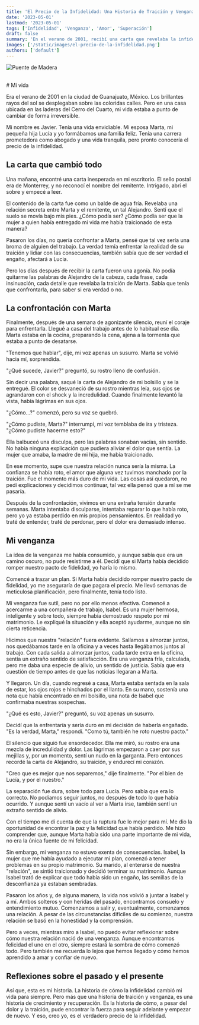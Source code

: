 ```yaml
---
title: 'El Precio de la Infidelidad: Una Historia de Traición y Venganza'
date: '2023-05-01'
lastmod: '2023-05-01'
tags: ['Infidelidad', 'Venganza', 'Amor', 'Superación']
draft: false
summary: 'En el verano de 2001, recibí una carta que revelaba la infidelidad de mi esposa y decidí vengarme.'
images: ['/static/images/el-precio-de-la-infidelidad.png']
authors: ['default']
---
```


![Puente de Madera](/static/images/el-precio-de-la-infidelidad.png)

<br /># Mi vida

Era el verano de 2001 en la ciudad de Guanajuato, México. Los brillantes rayos del sol se desplegaban sobre las coloridas calles. Pero en una casa ubicada en las laderas del Cerro del Cuarto, mi vida estaba a punto de cambiar de forma irreversible.

Mi nombre es Javier. Tenía una vida envidiable. Mi esposa Marta, mi pequeña hija Lucía y yo formábamos una familia feliz. Tenía una carrera prometedora como abogado y una vida tranquila, pero pronto conocería el precio de la infidelidad.

## La carta que cambió todo

Una mañana, encontré una carta inesperada en mi escritorio. El sello postal era de Monterrey, y no reconocí el nombre del remitente. Intrigado, abrí el sobre y empecé a leer.

El contenido de la carta fue como un balde de agua fría. Revelaba una relación secreta entre Marta y el remitente, un tal Alejandro. Sentí que el suelo se movía bajo mis pies. ¿Cómo podía ser? ¿Cómo podía ser que la mujer a quien había entregado mi vida me había traicionado de esta manera?

Pasaron los días, no quería confrontar a Marta, pensé que tal vez sería una broma de alguien del trabajo. La verdad temía enfrentar la realidad de su traición y lidiar con las consecuencias, también sabía que de ser verdad el engaño, afectará a Lucia.

Pero los días después de recibir la carta fueron una agonía. No podía quitarme las palabras de Alejandro de la cabeza, cada frase, cada insinuación, cada detalle que revelaba la traición de Marta. Sabía que tenía que confrontarla, para saber si era verdad o no.

## La confrontación con Marta

Finalmente, después de una semana de agonizante silencio, reuní el coraje para enfrentarla. Llegué a casa del trabajo antes de lo habitual ese día. Marta estaba en la cocina, preparando la cena, ajena a la tormenta que estaba a punto de desatarse.

"Tenemos que hablar", dije, mi voz apenas un susurro. Marta se volvió hacia mí, sorprendida.

"¿Qué sucede, Javier?" preguntó, su rostro lleno de confusión.

Sin decir una palabra, saqué la carta de Alejandro de mi bolsillo y se la entregué. El color se desvaneció de su rostro mientras leía, sus ojos se agrandaron con el shock y la incredulidad. Cuando finalmente levantó la vista, había lágrimas en sus ojos.

"¿Cómo...?" comenzó, pero su voz se quebró.

"¿Cómo pudiste, Marta?" interrumpí, mi voz temblaba de ira y tristeza. "¿Cómo pudiste hacerme esto?"

Ella balbuceó una disculpa, pero las palabras sonaban vacías, sin sentido. No había ninguna explicación que pudiera aliviar el dolor que sentía. La mujer que amaba, la madre de mi hija, me había traicionado.

En ese momento, supe que nuestra relación nunca sería la misma. La confianza se había roto, el amor que alguna vez tuvimos manchado por la traición. Fue el momento más duro de mi vida. Las cosas así quedaron, no pedí explicaciones y decidimos continuar, tal vez ella pensó que a mí se me pasaría.

Después de la confrontación, vivimos en una extraña tensión durante semanas. Marta intentaba disculparse, intentaba reparar lo que había roto, pero yo ya estaba perdido en mis propios pensamientos. En realidad yo traté de entender, traté de perdonar, pero el dolor era demasiado intenso.

## Mi venganza

La idea de la venganza me había consumido, y aunque sabía que era un camino oscuro, no pude resistirme a él. Decidí que si Marta había decidido romper nuestro pacto de fidelidad, yo haría lo mismo.

Comencé a trazar un plan. Si Marta había decidido romper nuestro pacto de fidelidad, yo me aseguraría de que pagara el precio. Me llevó semanas de meticulosa planificación, pero finalmente, tenía todo listo.

Mi venganza fue sutil, pero no por ello menos efectiva. Comencé a acercarme a una compañera de trabajo, Isabel. Es una mujer hermosa, inteligente y sobre todo, siempre había demostrado respeto por mi matrimonio. Le expliqué la situación y ella aceptó ayudarme, aunque no sin cierta reticencia.

Hicimos que nuestra "relación" fuera evidente. Salíamos a almorzar juntos, nos quedábamos tarde en la oficina y a veces hasta llegábamos juntos al trabajo. Con cada salida a almorzar juntos, cada tarde extra en la oficina, sentía un extraño sentido de satisfacción. Era una venganza fría, calculada, pero me daba una especie de alivio, un sentido de justicia. Sabía que era cuestión de tiempo antes de que las noticias llegaran a Marta.

Y llegaron. Un día, cuando regresé a casa, Marta estaba sentada en la sala de estar, los ojos rojos e hinchados por el llanto. En su mano, sostenía una nota que había encontrado en mi bolsillo, una nota de Isabel que confirmaba nuestras sospechas.

"¿Qué es esto, Javier?" preguntó, su voz apenas un susurro.

Decidí que la enfrentaría y sería duro en mi decisión de haberla engañado. "Es la verdad, Marta," respondí. "Como tú, también he roto nuestro pacto."

El silencio que siguió fue ensordecedor. Ella me miró, su rostro era una mezcla de incredulidad y dolor. Las lágrimas empezaron a caer por sus mejillas y, por un momento, sentí un nudo en la garganta. Pero entonces recordé la carta de Alejandro, su traición, y endurecí mi corazón.

"Creo que es mejor que nos separemos," dije finalmente. "Por el bien de Lucía, y por el nuestro."

La separación fue dura, sobre todo para Lucía. Pero sabía que era lo correcto. No podíamos seguir juntos, no después de todo lo que había ocurrido. Y aunque sentí un vacío al ver a Marta irse, también sentí un extraño sentido de alivio.

Con el tiempo me di cuenta de que la ruptura fue lo mejor para mí. Me dio la oportunidad de encontrar la paz y la felicidad que había perdido. Me hizo comprender que, aunque Marta había sido una parte importante de mi vida, no era la única fuente de mi felicidad.

Sin embargo, mi venganza no estuvo exenta de consecuencias. Isabel, la mujer que me había ayudado a ejecutar mi plan, comenzó a tener problemas en su propio matrimonio. Su marido, al enterarse de nuestra "relación", se sintió traicionado y decidió terminar su matrimonio. Aunque Isabel trató de explicar que todo había sido un engaño, las semillas de la desconfianza ya estaban sembradas.

Pasaron los años y, de alguna manera, la vida nos volvió a juntar a Isabel y a mí. Ambos solteros y con heridas del pasado, encontramos consuelo y entendimiento mutuo. Comenzamos a salir y, eventualmente, comenzamos una relación. A pesar de las circunstancias difíciles de su comienzo, nuestra relación se basó en la honestidad y la comprensión.

Pero a veces, mientras miro a Isabel, no puedo evitar reflexionar sobre cómo nuestra relación nació de una venganza. Aunque encontramos felicidad el uno en el otro, siempre estará la sombra de cómo comenzó todo. Pero también me recuerda lo lejos que hemos llegado y cómo hemos aprendido a amar y confiar de nuevo.

## Reflexiones sobre el pasado y el presente

Así que, esta es mi historia. La historia de cómo la infidelidad cambió mi vida para siempre. Pero más que una historia de traición y venganza, es una historia de crecimiento y recuperación. Es la historia de cómo, a pesar del dolor y la traición, pude encontrar la fuerza para seguir adelante y empezar de nuevo. Y eso, creo yo, es el verdadero precio de la infidelidad.
